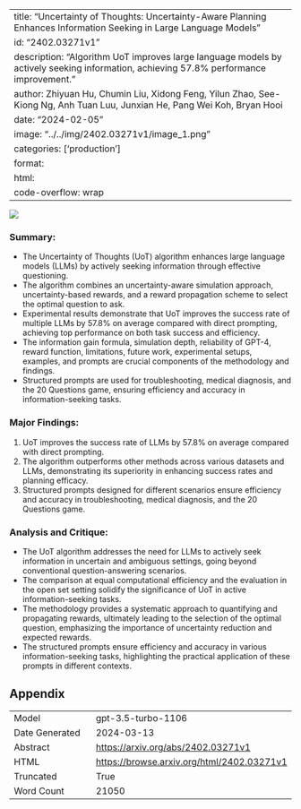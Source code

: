 
---
title: "Uncertainty of Thoughts: Uncertainty-Aware Planning Enhances Information Seeking in Large Language Models"
id: "2402.03271v1"
description: "Algorithm UoT improves large language models by actively seeking information, achieving 57.8% performance improvement."
author: Zhiyuan Hu, Chumin Liu, Xidong Feng, Yilun Zhao, See-Kiong Ng, Anh Tuan Luu, Junxian He, Pang Wei Koh, Bryan Hooi
date: "2024-02-05"
image: "../../img/2402.03271v1/image_1.png"
categories: ['production']
format:
  html:
    code-overflow: wrap
---

![](../../img/2402.03271v1/image_1.png)

### Summary:
- The Uncertainty of Thoughts (UoT) algorithm enhances large language models (LLMs) by actively seeking information through effective questioning.
- The algorithm combines an uncertainty-aware simulation approach, uncertainty-based rewards, and a reward propagation scheme to select the optimal question to ask.
- Experimental results demonstrate that UoT improves the success rate of multiple LLMs by 57.8% on average compared with direct prompting, achieving top performance on both task success and efficiency.
- The information gain formula, simulation depth, reliability of GPT-4, reward function, limitations, future work, experimental setups, examples, and prompts are crucial components of the methodology and findings.
- Structured prompts are used for troubleshooting, medical diagnosis, and the 20 Questions game, ensuring efficiency and accuracy in information-seeking tasks.

### Major Findings:
1. UoT improves the success rate of LLMs by 57.8% on average compared with direct prompting.
2. The algorithm outperforms other methods across various datasets and LLMs, demonstrating its superiority in enhancing success rates and planning efficacy.
3. Structured prompts designed for different scenarios ensure efficiency and accuracy in troubleshooting, medical diagnosis, and the 20 Questions game.

### Analysis and Critique:
- The UoT algorithm addresses the need for LLMs to actively seek information in uncertain and ambiguous settings, going beyond conventional question-answering scenarios.
- The comparison at equal computational efficiency and the evaluation in the open set setting solidify the significance of UoT in active information-seeking tasks.
- The methodology provides a systematic approach to quantifying and propagating rewards, ultimately leading to the selection of the optimal question, emphasizing the importance of uncertainty reduction and expected rewards.
- The structured prompts ensure efficiency and accuracy in various information-seeking tasks, highlighting the practical application of these prompts in different contexts.

## Appendix

|          |          |
|----------|----------|
| Model     | gpt-3.5-turbo-1106       |
| Date Generated     | 2024-03-13       |
| Abstract | [https://arxiv.org/abs/2402.03271v1](https://arxiv.org/abs/2402.03271v1)        |
| HTML     | [https://browse.arxiv.org/html/2402.03271v1](https://browse.arxiv.org/html/2402.03271v1)       |
| Truncated       | True       |
| Word Count       | 21050       |